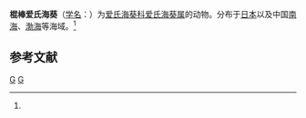 {{Speciesbox
| taxon = Edwardsia clavata
| binomial_authority = (Stimpson, 1855)<ref name='id9767'>{{cite web| url =http://www.bioinfo.cn/db05/BjdwSpecies.php?action=view&id=9767| title =棍棒爱氏海葵| work =《中国动物物种编目数据库》| publisher =中国科学院微生物研究所| author =中国科学院动物研究所| accessdate =2009-04-16| deadurl =yes| archiveurl =https://web.archive.org/web/20160305064803/http://www.bioinfo.cn/db05/BjdwSpecies.php?action=view&id=9767| archivedate =2016-03-05}}</ref>
}}

'''棍棒爱氏海葵'''（[[学名|学名]]：{{lang|la|''Edwardsia clavata''}}）为[[爱氏海葵科|爱氏海葵科]][[爱氏海葵属|爱氏海葵属]]的动物。分布于[[日本|日本]]以及中国[[南海|南海]]、[[渤海|渤海]]等海域。<ref name='id9767'/>

== 参考文献 ==
{{reflist}}

{{Taxonbar|from=Q2453340}}

[[Category:爱氏海葵属|G]]
[[Category:_1855年描述的动物|G]]